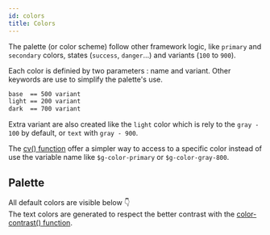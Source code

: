 ```yaml
---
id: colors
title: Colors
---
```



<Version version="1.0.0" source="glsass-settings/_settings.colors.scss" />

The palette (or color scheme) follow other framework logic, like `primary` and
`secondary` colors, states (`success`, `danger`...) and variants (`100` to
`900`).

Each color is definied by two parameters : name and variant. Other keywords are
use to simplify the palette's use.

```scss
base  == 500 variant
light == 200 variant
dark  == 700 variant
```

Extra variant are also created like the `light` color which is rely to the
`gray - 100` by default, or `text` with `gray - 900`.

The [cv() function](tools/cv.mdx) offer a simpler way to access to a specific
color instead of use the variable name like `$g-color-primary` or
`$g-color-gray-800`.

## Palette

All default colors are visible below 👇<br/>The text colors are generated to
respect the better contrast with the
[color-contrast() function](tools/color.mdx#color-contrast).


<Swatch />

